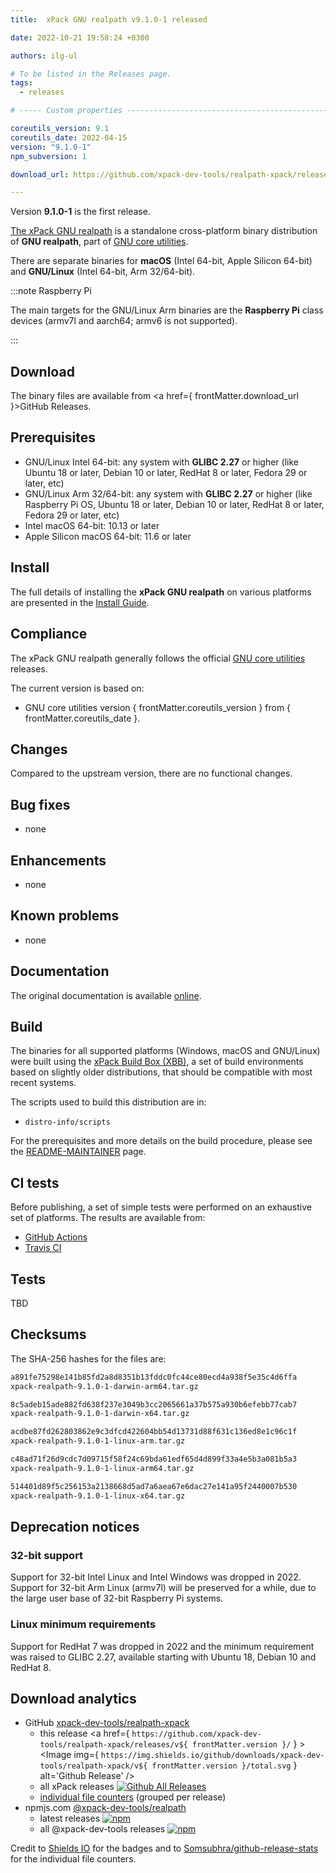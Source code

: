 ```yaml
---
title:  xPack GNU realpath v9.1.0-1 released

date: 2022-10-21 19:58:24 +0300

authors: ilg-ul

# To be listed in the Releases page.
tags:
  - releases

# ----- Custom properties -----------------------------------------------------

coreutils_version: 9.1
coreutils_date: 2022-04-15
version: "9.1.0-1"
npm_subversion: 1

download_url: https://github.com/xpack-dev-tools/realpath-xpack/releases/tag/v9.1.0-1/

---
```


Version **9.1.0-1** is the first release.

<!-- truncate -->


[The xPack GNU realpath](https://xpack-dev-tools.github.io/realpath-xpack)
is a standalone cross-platform binary distribution of
**GNU realpath**, part of
[GNU core utilities](https://www.gnu.org/software/coreutils/).

There are separate binaries for
**macOS** (Intel 64-bit, Apple Silicon 64-bit)
and **GNU/Linux** (Intel 64-bit, Arm 32/64-bit).

:::note Raspberry Pi

The main targets for the GNU/Linux Arm
binaries are the **Raspberry Pi** class devices (armv7l and aarch64;
armv6 is not supported).

:::

## Download

The binary files are available from <a href={ frontMatter.download_url }>GitHub Releases</a>.

## Prerequisites

- GNU/Linux Intel 64-bit: any system with **GLIBC 2.27** or higher
  (like Ubuntu 18 or later, Debian 10 or later, RedHat 8 or later,
  Fedora 29 or later, etc)
- GNU/Linux Arm 32/64-bit: any system with **GLIBC 2.27** or higher
  (like Raspberry Pi OS, Ubuntu 18 or later, Debian 10 or later, RedHat 8 or later,
  Fedora 29 or later, etc)
- Intel macOS 64-bit: 10.13 or later
- Apple Silicon macOS 64-bit: 11.6 or later

## Install

The full details of installing the **xPack GNU realpath** on various platforms
are presented in the [Install Guide](/docs/install/).

## Compliance

The xPack GNU realpath generally follows the official
[GNU core utilities](https://ftp.gnu.org/gnu/coreutils/) releases.

The current version is based on:

- GNU core utilities version { frontMatter.coreutils_version }
from { frontMatter.coreutils_date }.

## Changes

Compared to the upstream version, there are no functional changes.

## Bug fixes

- none

## Enhancements

- none

## Known problems

- none

## Documentation

The original documentation is available
[online](https://www.gnu.org/software/coreutils/manual/).

## Build

The binaries for all supported platforms
(Windows, macOS and GNU/Linux) were built using the
[xPack Build Box (XBB)](https://xpack.github.io/xbb/), a set
of build environments based on slightly older distributions, that should be
compatible with most recent systems.

The scripts used to build this distribution are in:

- `distro-info/scripts`

For the prerequisites and more details on the build procedure, please see the
[README-MAINTAINER](https://github.com/xpack-dev-tools/realpath-xpack/blob/xpack/README-MAINTAINER.md) page.

## CI tests

Before publishing, a set of simple tests were performed on an exhaustive
set of platforms. The results are available from:

- [GitHub Actions](https://github.com/xpack-dev-tools/realpath-xpack/actions/)
- [Travis CI](https://app.travis-ci.com/github/xpack-dev-tools/realpath-xpack/builds/)

## Tests

TBD

## Checksums

The SHA-256 hashes for the files are:

```txt
a891fe75298e141b85fd2a8d8351b13fddc0fc44ce80ecd4a938f5e35c4d6ffa
xpack-realpath-9.1.0-1-darwin-arm64.tar.gz

8c5adeb15ade882fd638f237e3049b3cc2065661a37b575a930b6efebb77cab7
xpack-realpath-9.1.0-1-darwin-x64.tar.gz

acdbe87fd262803862e9c3dfcd422604bb54d13731d88f631c136ed8e1c96c1f
xpack-realpath-9.1.0-1-linux-arm.tar.gz

c48ad71f26d9cdc7d09715f58f24c69bda61edf65d4d899f33a4e5b3a081b5a3
xpack-realpath-9.1.0-1-linux-arm64.tar.gz

514401d89f5c256153a2138668d5ad7a6aea67e6dac27e141a95f2440007b530
xpack-realpath-9.1.0-1-linux-x64.tar.gz

```

## Deprecation notices

### 32-bit support

Support for 32-bit Intel Linux and Intel Windows was
dropped in 2022. Support for 32-bit Arm Linux (armv7l) will be preserved
for a while, due to the large user base of 32-bit Raspberry Pi systems.

### Linux minimum requirements

Support for RedHat 7 was dropped in 2022 and the
minimum requirement was raised to GLIBC 2.27, available starting
with Ubuntu 18, Debian 10 and RedHat 8.

## Download analytics

- GitHub [xpack-dev-tools/realpath-xpack](https://github.com/xpack-dev-tools/realpath-xpack/)
  - this release <a href={ `https://github.com/xpack-dev-tools/realpath-xpack/releases/v${ frontMatter.version }/` } ><Image img={ `https://img.shields.io/github/downloads/xpack-dev-tools/realpath-xpack/v${ frontMatter.version }/total.svg` } alt='Github Release' /></a>
  - all xPack releases [![Github All Releases](https://img.shields.io/github/downloads/xpack-dev-tools/realpath-xpack/total.svg)](https://github.com/xpack-dev-tools/realpath-xpack/releases/)
  - [individual file counters](https://somsubhra.github.io/github-release-stats/?username=xpack-dev-tools&repository=realpath-xpack) (grouped per release)
- npmjs.com [@xpack-dev-tools/realpath](https://www.npmjs.com/package/@xpack-dev-tools/realpath)
  - latest releases [![npm](https://img.shields.io/npm/dw/@xpack-dev-tools/realpath.svg)](https://www.npmjs.com/package/@xpack-dev-tools/realpath/)
  - all @xpack-dev-tools releases [![npm](https://img.shields.io/npm/dt/@xpack-dev-tools/realpath.svg)](https://www.npmjs.com/package/@xpack-dev-tools/realpath/)

Credit to [Shields IO](https://shields.io) for the badges and to
[Somsubhra/github-release-stats](https://github.com/Somsubhra/github-release-stats)
for the individual file counters.
